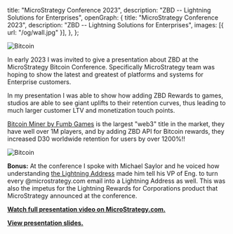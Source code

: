   title: "MicroStrategy Conference 2023",
  description: "ZBD -- Lightning Solutions for Enterprises",
  openGraph: {
    title: "MicroStrategy Conference 2023",
    description: "ZBD -- Lightning Solutions for Enterprises",
    images: [{ url: "/og/wall.jpg" }],
  },
};

<Image
  src="https://i.imgur.com/7yGDMTf.jpg"
  alt="Bitcoin"
  className="rounded-full bg-gray-100 block mt-2 mb-5 mx-auto sm:float-right sm:ml-5 sm:mb-5 grayscale hover:grayscale-0"
  unoptimized
  priority
/>

In early 2023 I was invited to give a presentation about ZBD at the MicroStrategy Bitcoin Conference. Specifically MicroStrategy team was hoping to show the latest and greatest of platforms and systems for Enterprise customers.

In my presentation I was able to show how adding ZBD Rewards to games, studios are able to see giant uplifts to their retention curves, thus leading to much larger customer LTV and monetization touch points.

[Bitcoin Miner by Fumb Games](https://twitter.com/BTCMinerApp) is the largest "web3" title in the market, they have well over 1M players, and by adding ZBD API for Bitcoin rewards, they increased D30 worldwide retention for users by over 1200%!!

<Image
  src="https://i.imgur.com/v08Qs7c.png"
  alt="Bitcoin"
  className="rounded-full bg-gray-100 block mt-2 mb-5 mx-auto sm:float-right sm:ml-5 sm:mb-5 grayscale hover:grayscale-0"
  unoptimized
  priority
/>

**Bonus:** At the conference I spoke with Michael Saylor and he voiced how understanding [the Lightning Address](/2021/lightning-address) made him tell his VP of Eng. to turn every @microstrategy.com email into a Lightning Address as well. This was also the impetus for the Lightning Rewards for Corporations product that MicroStrategy announced at the conference.

**[Watch full presentation video on MicroStrategy.com.](https://www.microstrategy.com/en/lightning/videos/lightning-solutions-for-enterprises-instant-programmable-payments)**

**[View presentation slides.](https://www.microstrategy.com/content/dam/website-assets/collateral/bitcoin-downloads/Lightning-Solutions-InstantProgrammable-Payments.pdf)**
